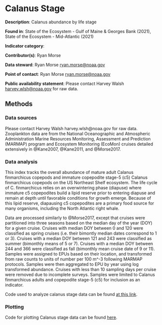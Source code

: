 # Calanus Stage

**Description**: Calanus abundance by life stage

**Found in**: State of the Ecosystem - Gulf of Maine & Georges Bank (2021), State of the Ecosystem - Mid-Atlantic (2021)

**Indicator category**:  

**Contributor(s)**:  Ryan Morse

**Data steward**: Ryan Morse <ryan.morse@noaa.gov>
  
**Point of contact**: Ryan Morse <ryan.morse@noaa.gov>
  
**Public availability statement**:  Please contact Harvey Walsh <harvey.wlsh@noaa.gov> for raw data. 


  
## Methods

### Data sources
Please contact Harvey Walsh harvey.wlsh@noaa.gov for raw data. Zooplankton data are from the National Oceanographic and Atmospheric Administration Marine Resources Monitoring, Assessment and Prediction (MARMAP) program and Ecosystem Monitoring (EcoMon) cruises detailed extensively in @Kane2007, @Kane2011, and @Morse2017.


### Data analysis
This index tracks the overall abundance of mature adult Calanus finmarchicus copepods and immature copepodite stage-5 (c5) Calanus finmarchicus copepods on the US Northeast Shelf ecosystem. The life cycle of C. finmarchicus relies on an overwintering phase (diapuse) where immature c5 copepodites build a lipid reserve prior to entering diapuse and remain at depth until favorable conditions for growth emerge. Because of this lipid reserve, diapausing c5 copepodites are a primary food source for many organisms, including the North Atlantic right whale.

Data are processed similarly to @Morse2017, except that cruises were partitioned into three seasons based on the median day of the year (DOY) for a given cruise. Cruises with median DOY between 0 and 120 were classified as spring cruises (i.e. their bimontly median dates correspond to 1 or 3). Cruises with a median DOY between 121 and 243 were classified as summer (bimonthly means of 5 or 7). Cruises with a median DOY between 244 and 366 were classified as fall (bimonthly mean cruise date of 9 or 11). Samples were assigned to EPUs based on their location, and transformed from raw counts to units of number per 100 m^-3 following MARMAP protocols. Samples were then aggregated to EPU by year using log transformed abundance. Cruises with less than 10 sampling days per cruise were removed due to incomplete surveys. Samples were limited to Calanus finmarchicus adults and copepodite stage-5 (c5) for inclusion as an indicator.


Code used to analyze calanus stage data can be found [at this link](https://github.com/NOAA-EDAB/tech-doc/blob/master/R/stored_scripts/CalanusStage_SOE.R). 

### Plotting 

Code for plotting Calanus stage data can be found  [here](https://raw.githubusercontent.com/NOAA-EDAB/ecodata/master/chunk-scripts/LTL_MAB.Rmd-calanus-stage.R). 

```r

```
